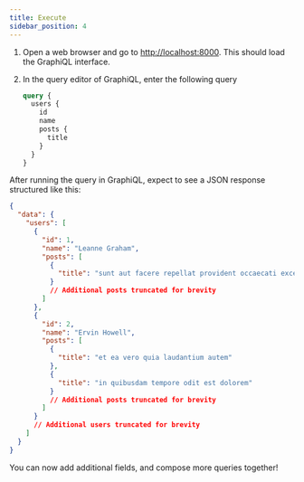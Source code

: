 ```yaml
---
title: Execute
sidebar_position: 4
---
```


1. Open a web browser and go to [http://localhost:8000](http://localhost:8000). This should load the GraphiQL interface.
2. In the query editor of GraphiQL, enter the following query

   ```graphql showLineNumbers
   query {
     users {
       id
       name
       posts {
         title
       }
     }
   }
   ```

After running the query in GraphiQL, expect to see a JSON response structured like this:

```json showLineNumbers
{
  "data": {
    "users": [
      {
        "id": 1,
        "name": "Leanne Graham",
        "posts": [
          {
            "title": "sunt aut facere repellat provident occaecati excepturi optio reprehenderit"
          }
          // Additional posts truncated for brevity
        ]
      },
      {
        "id": 2,
        "name": "Ervin Howell",
        "posts": [
          {
            "title": "et ea vero quia laudantium autem"
          },
          {
            "title": "in quibusdam tempore odit est dolorem"
          }
          // Additional posts truncated for brevity
        ]
      }
      // Additional users truncated for brevity
    ]
  }
}
```

You can now add additional fields, and compose more queries together!
